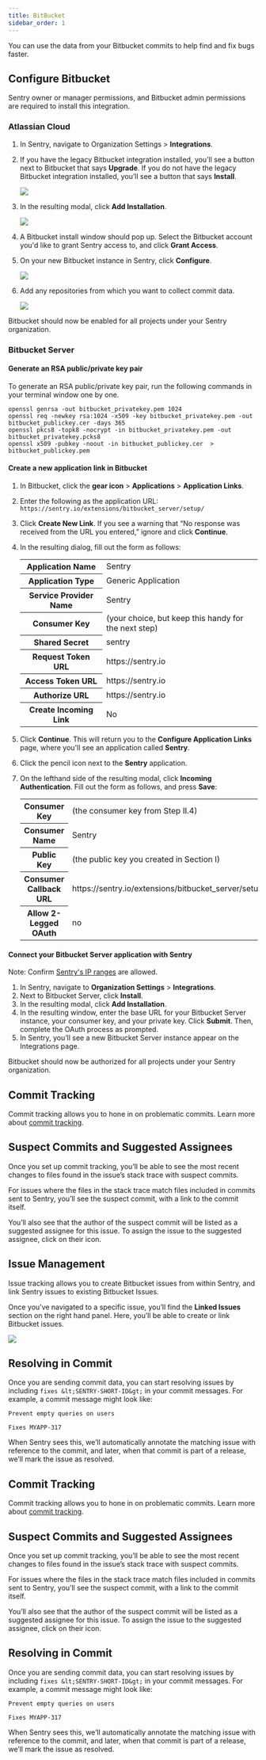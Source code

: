 ```yaml
---
title: BitBucket
sidebar_order: 1
---
```


You can use the data from your Bitbucket commits to help find and fix bugs faster.

## Configure Bitbucket

<Alert title="Note" level="info">
Sentry owner or manager permissions, and Bitbucket admin permissions are required to install this integration.
</Alert>

### Atlassian Cloud

1. In Sentry, navigate to Organization Settings > **Integrations**.
2. If you have the legacy Bitbucket integration installed, you’ll see a button next to Bitbucket that says **Upgrade**. If you do not have the legacy Bitbucket integration installed, you’ll see a button that says **Install**.

    ![](bitbucket-install.png)

3. In the resulting modal, click **Add Installation**.

    ![](bitbucket-add-installation.png)

4. A Bitbucket install window should pop up. Select the Bitbucket account you'd like to grant Sentry access to, and click **Grant Access**.
5. On your new Bitbucket instance in Sentry, click **Configure**.

    ![](bitbucket-installed.png)

6. Add any repositories from which you want to collect commit data.

    ![](bitbucket-add-repo.png)

Bitbucket should now be enabled for all projects under your Sentry organization.

### Bitbucket Server

#### Generate an RSA public/private key pair

To generate an RSA public/private key pair, run the following commands in your terminal window one by one.

```
openssl genrsa -out bitbucket_privatekey.pem 1024
openssl req -newkey rsa:1024 -x509 -key bitbucket_privatekey.pem -out bitbucket_publickey.cer -days 365
openssl pkcs8 -topk8 -nocrypt -in bitbucket_privatekey.pem -out bitbucket_privatekey.pcks8
openssl x509 -pubkey -noout -in bitbucket_publickey.cer  > bitbucket_publickey.pem
```

#### Create a new application link in Bitbucket

1. In Bitbucket, click the **gear icon** > **Applications** > **Application Links**.
2. Enter the following as the application URL:
`https://sentry.io/extensions/bitbucket_server/setup/`
3. Click **Create New Link**. If you see a warning that “No response was received from the URL you entered,” ignore and click **Continue**.
4. In the resulting dialog, fill out the form as follows:

    <table>
    <tr><th>Application Name</th><td>Sentry</td></tr>
    <tr><th>Application Type</th><td>Generic Application</td></tr>
    <tr><th>Service Provider Name</th><td>Sentry</td></tr>
    <tr><th>Consumer Key</th><td>(your choice, but keep this handy for the next step)</td></tr>
    <tr><th>Shared Secret</th><td>sentry</td></tr>
    <tr><th>Request Token URL</th><td>https://sentry.io</td></tr>
    <tr><th>Access Token URL</th><td>https://sentry.io</td></tr>
    <tr><th>Authorize URL</th><td>https://sentry.io</td></tr>
    <tr><th>Create Incoming Link</th><td>No</td></tr>
    </table>

5. Click **Continue**. This will return you to the **Configure Application Links** page, where you'll see an application called **Sentry**.
6. Click the pencil icon next to the **Sentry** application.
7. On the lefthand side of the resulting modal, click **Incoming Authentication**. Fill out the form as follows, and press **Save**:

    <table>
    <tr><th>Consumer Key</th><td>(the consumer key from Step II.4)</td></tr>
    <tr><th>Consumer Name</th><td>Sentry</td></tr>
    <tr><th>Public Key</th><td>(the public key you created in Section I)</td></tr>
    <tr><th>Consumer Callback URL</th><td>https://sentry.io/extensions/bitbucket_server/setup/</td></tr>
    <tr><th>Allow 2-Legged OAuth</th><td>no</td></tr>
    </table>

#### Connect your Bitbucket Server application with Sentry

Note: Confirm [Sentry's IP ranges](/meta/ip-ranges/) are allowed.

1. In Sentry, navigate to **Organization Settings** > **Integrations**.
2. Next to Bitbucket Server, click **Install**.
3. In the resulting modal, click **Add Installation**.
4. In the resulting window, enter the base URL for your Bitbucket Server instance, your consumer key, and your private key. Click **Submit**. Then, complete the OAuth process as prompted.
5. In Sentry, you’ll see a new Bitbucket Server instance appear on the Integrations page.

Bitbucket should now be authorized for all projects under your Sentry organization.

## Commit Tracking

Commit tracking allows you to hone in on problematic commits. Learn more about [commit tracking](/workflow/releases/#link-repository).

## Suspect Commits and Suggested Assignees

Once you set up commit tracking, you’ll be able to see the most recent changes to files found in the issue’s stack trace with suspect commits.

For issues where the files in the stack trace match files included in commits sent to Sentry, you’ll see the suspect commit, with a link to the commit itself.

You’ll also see that the author of the suspect commit will be listed as a suggested assignee for this issue. To assign the issue to the suggested assignee, click on their icon.

## Issue Management

Issue tracking allows you to create Bitbucket issues from within Sentry, and link Sentry issues to existing Bitbucket Issues.

Once you’ve navigated to a specific issue, you’ll find the **Linked Issues** section on the right hand panel. Here, you’ll be able to create or link Bitbucket issues.

![](bitbucket-link-issue.png)

## Resolving in Commit

Once you are sending commit data, you can start resolving issues by including `fixes &lt;SENTRY-SHORT-ID&gt;` in your commit messages. For example, a commit message might look like:

```
Prevent empty queries on users

Fixes MYAPP-317
```

When Sentry sees this, we’ll automatically annotate the matching issue with reference to the commit, and later, when that commit is part of a release, we’ll mark the issue as resolved.

## Commit Tracking

Commit tracking allows you to hone in on problematic commits. Learn more about [commit tracking](/workflow/releases/#link-repository).

## Suspect Commits and Suggested Assignees

Once you set up commit tracking, you’ll be able to see the most recent changes to files found in the issue’s stack trace with suspect commits.

For issues where the files in the stack trace match files included in commits sent to Sentry, you’ll see the suspect commit, with a link to the commit itself.

You’ll also see that the author of the suspect commit will be listed as a suggested assignee for this issue. To assign the issue to the suggested assignee, click on their icon.

## Resolving in Commit

Once you are sending commit data, you can start resolving issues by including `fixes &lt;SENTRY-SHORT-ID&gt;` in your commit messages. For example, a commit message might look like:

```
Prevent empty queries on users

Fixes MYAPP-317
```

When Sentry sees this, we’ll automatically annotate the matching issue with reference to the commit, and later, when that commit is part of a release, we’ll mark the issue as resolved.
